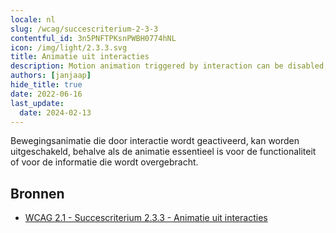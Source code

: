 ```yaml
---
locale: nl
slug: /wcag/succescriterium-2-3-3
contentful_id: 3n5PNFTPKsnPWBH0774hNL
icon: /img/light/2.3.3.svg
title: Animatie uit interacties
description: Motion animation triggered by interaction can be disabled, unless the animation is essential to the functionality or the information being conveyed.
authors: [janjaap]
hide_title: true
date: 2022-06-16
last_update:
  date: 2024-02-13
---
```


<Hero
  title="Animatie uit interacties"
  image="/img/light/2.3.3.svg"
  alt="WCAG 2.3.3 icon"
  prefix="Succescriterium 2.3.3"
  suffix="Niveau AAA"
/>

Bewegingsanimatie die door interactie wordt geactiveerd, kan worden uitgeschakeld, behalve als de animatie essentieel is voor de functionaliteit of voor de informatie die wordt overgebracht.

## Bronnen

- [WCAG 2.1 - Succescriterium 2.3.3 - Animatie uit interacties](https://www.w3.org/Translations/WCAG21-nl/#animatie-uit-interacties)
